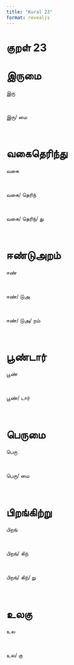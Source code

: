 ```yaml
---
title: "Kural 23"
format: revealjs
---
```


# குறள் 23

# இருமை

:::: {.incremental}

::: {.fragment}


  இரு

:::

<br>

::: {.fragment}


  இரு/&nbsp;மை

:::

<br>

::::

# வகைதெரிந்து

:::: {.incremental}

::: {.fragment}


  வகை

:::

<br>

::: {.fragment}


  வகை/&nbsp;தெரிந்

:::

<br>

::: {.fragment}


  வகை/&nbsp;தெரிந்/&nbsp;து

:::

<br>

::::

# ஈண்டுஅறம்

:::: {.incremental}

::: {.fragment}


  ஈண்

:::

<br>

::: {.fragment}


  ஈண்/&nbsp;டுஅ

:::

<br>

::: {.fragment}


  ஈண்/&nbsp;டுஅ/&nbsp;றம்

:::

<br>

::::

# பூண்டார்

:::: {.incremental}

::: {.fragment}


  பூண்

:::

<br>

::: {.fragment}


  பூண்/&nbsp;டார்

:::

<br>

::::

# பெருமை

:::: {.incremental}

::: {.fragment}


  பெரு

:::

<br>

::: {.fragment}


  பெரு/&nbsp;மை

:::

<br>

::::

# பிறங்கிற்று

:::: {.incremental}

::: {.fragment}


  பிறங்

:::

<br>

::: {.fragment}


  பிறங்/&nbsp;கிற்

:::

<br>

::: {.fragment}


  பிறங்/&nbsp;கிற்/&nbsp;று

:::

<br>

::::

# உலகு

:::: {.incremental}

::: {.fragment}


  உல

:::

<br>

::: {.fragment}


  உல/&nbsp;கு

:::

<br>

::::
